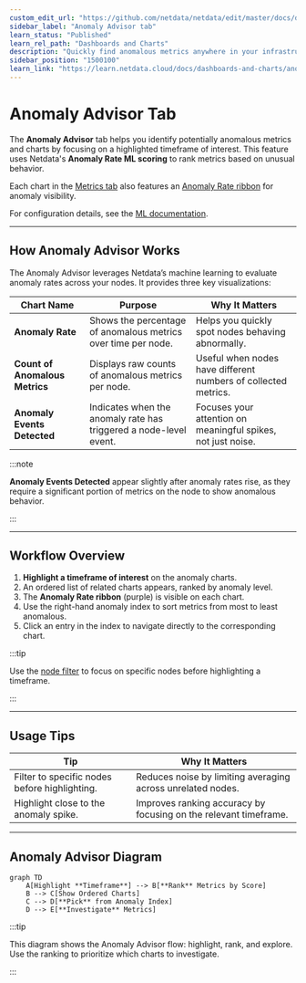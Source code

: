 ```yaml
---
custom_edit_url: "https://github.com/netdata/netdata/edit/master/docs/dashboards-and-charts/anomaly-advisor-tab.md"
sidebar_label: "Anomaly Advisor tab"
learn_status: "Published"
learn_rel_path: "Dashboards and Charts"
description: "Quickly find anomalous metrics anywhere in your infrastructure."
sidebar_position: "1500100"
learn_link: "https://learn.netdata.cloud/docs/dashboards-and-charts/anomaly-advisor-tab"
---
```


# Anomaly Advisor Tab

The **Anomaly Advisor** tab helps you identify potentially anomalous metrics and charts by focusing on a highlighted timeframe of interest. This feature uses Netdata's **Anomaly Rate ML scoring** to rank metrics based on unusual behavior.

Each chart in the [Metrics tab](/docs/dashboards-and-charts/metrics-tab-and-single-node-tabs) also features an [Anomaly Rate ribbon](/docs/dashboards-and-charts/netdata-charts#anomaly-rate-ribbon) for anomaly visibility.

For configuration details, see the [ML documentation](/docs/machine-learning-and-anomaly-detection/ml-models-and-anomaly-detection).

---

## How Anomaly Advisor Works

The Anomaly Advisor leverages Netdata’s machine learning to evaluate anomaly rates across your nodes. It provides three key visualizations:

| Chart Name                     | Purpose                                                           | Why It Matters                                                 |
|--------------------------------|-------------------------------------------------------------------|----------------------------------------------------------------|
| **Anomaly Rate**               | Shows the percentage of anomalous metrics over time per node.     | Helps you quickly spot nodes behaving abnormally.              |
| **Count of Anomalous Metrics** | Displays raw counts of anomalous metrics per node.                | Useful when nodes have different numbers of collected metrics. |
| **Anomaly Events Detected**    | Indicates when the anomaly rate has triggered a node-level event. | Focuses your attention on meaningful spikes, not just noise.   |

:::note

**Anomaly Events Detected** appear slightly after anomaly rates rise, as they require a significant portion of metrics on the node to show anomalous behavior.

:::

---

## Workflow Overview

1. **Highlight a timeframe of interest** on the anomaly charts.
2. An ordered list of related charts appears, ranked by anomaly level.
3. The **Anomaly Rate ribbon** (purple) is visible on each chart.
4. Use the right-hand anomaly index to sort metrics from most to least anomalous.
5. Click an entry in the index to navigate directly to the corresponding chart.

:::tip

Use the [node filter](/docs/dashboards-and-charts/node-filter) to focus on specific nodes before highlighting a timeframe.

:::

---

## Usage Tips

| Tip                                           | Why It Matters                                                   |
|-----------------------------------------------|------------------------------------------------------------------|
| Filter to specific nodes before highlighting. | Reduces noise by limiting averaging across unrelated nodes.      |
| Highlight close to the anomaly spike.         | Improves ranking accuracy by focusing on the relevant timeframe. |

---

## Anomaly Advisor Diagram

```mermaid
graph TD
    A[Highlight **Timeframe**] --> B[**Rank** Metrics by Score]
    B --> C[Show Ordered Charts]
    C --> D[**Pick** from Anomaly Index]
    D --> E[**Investigate** Metrics]
```

:::tip

This diagram shows the Anomaly Advisor flow: highlight, rank, and explore. Use the ranking to prioritize which charts to investigate.

:::
